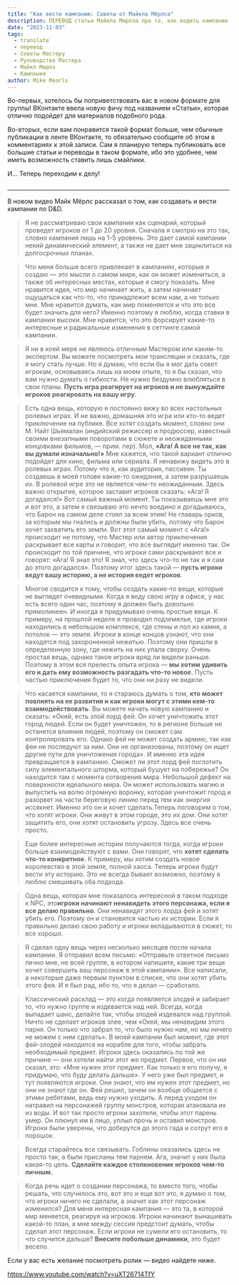 ```yaml
---
title: "Как вести кампанию: Советы от Майкла Мёрлса"
description: ПЕРЕВОД статьи Майкла Мирлза про то, как водить кампании
date: "2023-11-03"
tags:
  - translate
  - перевод
  - Советы Мастеру
  - Руководство Мастера
  - Майкл Мирлз
  - Кампания
author: Mike Mearls
---
```


Во-первых, хотелось бы поприветствовать вас в новом формате для группы! ВКонтакте ввела новую фичу под названием «Статьи», которая отлично подойдет для материалов подобного рода.

Во-вторых, если вам понравится такой формат больше, чем обычные публикации в ленте ВКонтакте, то обязательно сообщите об этом в комментариях к этой записи. Сам я планирую теперь публиковать все большие статьи и переводы в таком формате, ибо это удобнее, чем иметь возможность ставить лишь смайлики.

И… Теперь переходим к делу!

\_\_\_\_\_\_\_\_\_\_\_\_\_\_\_\_\_\_\_\_\_\_\_\_\_\_\_\_\_\_\_\_\_\_\_\_\_\_\_\_\_\_\_\_\_\_\_\_\_\_\_\_\_\_\_\_\_\_\_\_\_\_\_\_\_\_\_\_\_\_\_\_\_\_\_\_\_\_

В новом видео Майк Мёрлс рассказал о том, как создавать и вести кампании по D&D.

> Я не рассматриваю свои кампании как сценарий, который проведет игроков от 1 до 20 уровня. Сначала я смотрю на это так, словно кампания лишь на 1-5 уровень. Это дает самой кампании некий динамический элемент, а также не дает мне зациклиться на долгосрочных планах.

> Что меня больше всего привлекает в кампаниях, которые я создаю — это мысли о самом мире, как он может измениться, а также об интересных местах, которые я смогу показать. Мне нравится идея, что мир начинает жить, а затем начинает ощущаться как что-то, что принадлежит всем нам, а не только мне. Мне нравится думать, как мир поменяется и что это все будет значить для него? Именно поэтому я люблю, когда ставки в кампании высоки. Мне нравится, что это форсирует какие-то интересные и радикальные изменения в сеттинге самой кампании.

> Я ни в коей мере не являюсь отличным Мастером или каким-то экспертом. Вы можете посмотреть мои трансляции и сказать, где я могу стать лучше. Но я думаю, что если бы я мог дать совет игрокам, основываясь лишь на моем опыте, то я бы сказал, что вам нужно думать о гибкости. Не нужно бездумно влюбляться в свои планы. **Пусть игра реагирует на игроков и не вынуждайте игроков реагировать на вашу игру**.

> Есть одна вещь, которую я постоянно вижу во всех настольных ролевых играх. И не важно, домашняя это игра или кто-то ведет приключение на публике. Все хотят создать момент, словно они М. Найт Шьямалан (индийский режиссер и продюссер, известный своими внезапными поворотами в сюжете и неожиданными концовками фильмов, — прим. пер). Мол, **«Ага! А все не так, как вы думали изначально!»** Мне кажется, что такой вариант отлично подойдет для кино, фильма или сериала. Я ненавижу видеть это в ролевых играх. Потому что я, как аудитория, пассивен. Ты создаешь в моей голове какие-то ожидания, а затем разрушаешь их. В ролевой игре это не является чем-то неожиданным. Здесь важно открытие, которое заставит игроков сказать: «Ага! Я догадался!» Вот самый важный момент. Ты показываешь мне это и вот это, а затем я связываю это нечто воедино и догадываюсь, что Барон на самом деле стоял за всем этим! Не главарь орков, за которым мы гнались и должны были убить, потому что Барон хочет захватить его земли. Вот этот самый момент с «Ага!» происходит не потому, что Мастер или автор приключения раскрывает все карты и говорит, что все выглядит именно так. Он происходит по той причине, что игроки сами раскрывают все и говорят: «Ага! Я знал это! Я знал, что здесь что-то не так и я сам до этого догадался». Поэтому итог здесь такой — **пусть игроки ведут вашу историю, а не история ведет игроков**.

> Многое сводится к тому, чтобы создать какие-то вещи, которые не выглядят очевидными. Когда я веду свою игру в офисе, у нас есть всего один час, поэтому я должен быть довольно прямолинеен. И иногда я придумываю очень простые вещи. К примеру, на прошлой неделе я проводил подземелье, где игроки находились в небольшом комплексе, где стены и пол из камня, а потолок — это земля. Игроки в конце концов узнают, что они находятся под захороненной нежитью. Поэтому они пришли в определенную зону, где нежить на них упала сверху. Очень простая вещь, однако такое игроки вряд ли видели раньше. Поэтому в этом вся прелесть опыта игрока — **мы хотим удивить его и дать ему возможность разгадать что-то новое.** Пусть частью приключения будет то, что они ни разу не видели.

> Что касается кампании, то я стараюсь думать о том, **кто может повлиять на ее развития и как игроки могут с этими кем-то взаимодействовать**. Вы можете начать новую кампанию и сказать: «Окей, есть злой лорд фей. Он хочет уничтожить этот город людей. Если он будет уничтожен, то в регионе больше не останется влияния людей, поэтому он сможет сам контролировать его. Однако фей не может создать армию, так как феи не последуют за ним. Они не организованы, поэтому он ищет другие пути для уничтожения города». И именно эта идея превращается в кампанию. Сможет ли этот лорд фей поглотить силу элементального шторма, который бушует на побережье? Он находится там с момента сотворения мира. Небольшой дефект на поверхности идеального мира. Он может использовать магию и выпустить на волю огромную воронку, которая уничтожит город и разорвет на части береговую линию перед тем как энергия иссякнет. Именно это он и хочет сделать.Теперь поговорим о том, что хотят игроки. Они живут в этом городе, это их дом. Они хотят защитить его, они хотят остановить угрозу. Здесь все очень просто.

> Еще более интересные истории получаются тогда, когда игроки больше взаимодействуют с вами. Они говорят, что **хотят сделать что-то конкретное**. К примеру, мы хотим создать новое королевство в этой земле, полной хаоса. Теперь игроки будут вести эту историю. Это не всегда бывает возможно, поэтому я люблю смешивать оба подхода.

> Одна вещь, которая мне показалось интересной в таком подходе к NPC, это**игроки начинают ненавидеть этого персонажа, если я все делаю правильно**. Они ненавидят этого лорда фей и хотят убить его. Поэтому он и становится частью их истории. Если я правильно делаю свою работу и игроки вкладываются в сюжет, то все хорошо.

> Я сделал одну вещь через несколько месяцев после начала кампании. Я отправил всем письмо: «Отправьте ответное письмо лично мне, не всей группе, в котором напишите, какие три вещи хочет совершить ваш персонаж в этой кампании». Все написали, а некоторые даже первым пунктом в списке, что они хотят убить этого фея. И я был рад, ибо то, что я делал — сработало.

> Классический расклад — это когда появляется злодей и забирает то, что нужно группе и издевается над ней. Всегда, когда выпадает шанс, делайте так, чтобы злодей издевался над группой. Ничто не сделает игроков злее, чем «Окей, мы ненавидим этого парня. Он только что забрал то, что было нужно нам, но мы ничего не можем с ним сделать». В моей кампании был момент, где этот фей-злодей находился на корабле для того, чтобы забрать необходимый предмет. Игроки здесь оказались по той же причине — они хотели найти этот же предмет. Первое, что он им сказал, это: «Мне нужен этот предмет. Как только я его получу, я придумаю, что буду делать дальше». У него уже был предмет, и тут появляются игроки. Они знают, что им нужен этот предмет, но они не знают где он. Фей решил, зачем он вообще общается с этими ребятами, ведь ему нужно уходить. А перед уходом он натравил на персонажей группу монстров, которая атаковала их из воды. И вот так просто игроки захотели, чтобы этот парень умер. Он плюнул им в лицо, уплыл прочь и оставил монстров. Игроки были уверены, что доберутся до этого гада и сотрут его в порошок.

> Всегда старайтесь все связывать. Гоблины оказались здесь не просто так, а были присланы тем парнем. Ага, значит у них была какая-то цель. **Сделайте каждое столкновение игроков чем-то личным.**

> Когда речь идет о создании персонажа, то вместо того, чтобы решать, что случилось это, вот это и еще вот это, я думаю о том, что игроки ничего не сделали, а значит как этот персонаж изменился? Для меня интересная кампания — это та, в которой мир меняется, реагируя на игроков. Игроки начинают вынашивать какой-то план, а мне между сессия предстоит думать, чтобы сделал этот персонаж. Если игроки не сумели его остановить, то что случится дальше? **Внесите побольше динамики**, это будет весело.

Если у вас есть желание посмотреть ролик — видео найдете ниже.

https://www.youtube.com/watch?v=uXT26714TfY
